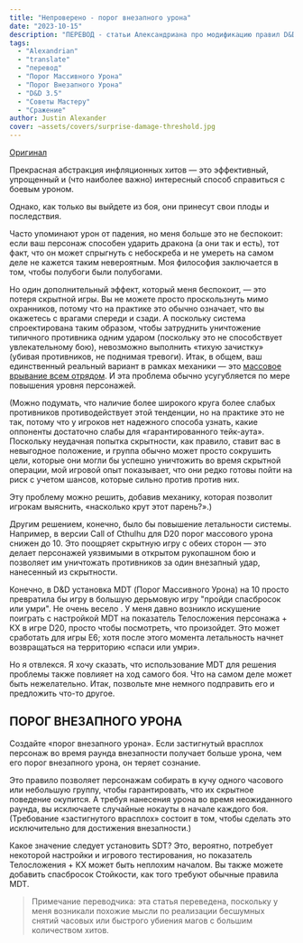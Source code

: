 ```yaml
---
title: "Непроверено - порог внезапного урона"
date: "2023-10-15"
description: "ПЕРЕВОД - статьи Александриана про модификацию правил D&D 3.5 по порогу массивного урона #alexandrian #damagethreshold #massivedamagethreshold #gmtips #translate"
tags:
  - "Alexandrian"
  - "translate"
  - "перевод"
  - "Порог Массивного Урона"
  - "Порог Внезапного Урона"
  - "D&D 3.5"
  - "Советы Мастеру"
  - "Сражение"
author: Justin Alexander
cover: ~assets/covers/surprise-damage-threshold.jpg
---
```


[Оригинал](https://thealexandrian.net/wordpress/8360/roleplaying-games/untested-surprise-damage-threshold)

Прекрасная абстракция инфляционных хитов — это эффективный, упрощенный и (что наиболее важно) интересный способ справиться с боевым уроном.

Однако, как только вы выйдете из боя, они принесут свои плоды и последствия.

Часто упоминают урон от падения, но меня больше это не беспокоит: если ваш персонаж способен ударить дракона (а они так и есть), тот факт, что он может спрыгнуть с небоскреба и не умереть на самом деле не кажется таким невероятным. Моя философия заключается в том, чтобы полубоги были полубогами.

Но один дополнительный эффект, который меня беспокоит, — это потеря скрытной игры. Вы не можете просто проскользнуть мимо охранников, потому что на практике это обычно означает, что вы окажетесь с врагами спереди и сзади. А поскольку система спроектирована таким образом, чтобы затруднить уничтожение типичного противника одним ударом (поскольку это не способствует увлекательному бою), невозможно выполнить «тихую зачистку» (убивая противников, не поднимая тревоги). Итак, в общем, ваш единственный реальный вариант в рамках механики — это [массовое врывание всем отрядом](https://www.youtube.com/watch?v=SUsNv45ixwM). И эта проблема обычно усугубляется по мере повышения уровня персонажей.

(Можно подумать, что наличие более широкого круга более слабых противников противодействует этой тенденции, но на практике это не так, потому что у игроков нет надежного способа узнать, какие оппоненты достаточно слабы для «гарантированного тейк-аута». Поскольку неудачная попытка скрытности, как правило, ставит вас в невыгодное положение, и группа обычно может просто сокрушить цели, которые они могли бы успешно уничтожить во время скрытной операции, мой игровой опыт показывает, что они редко готовы пойти на риск с учетом шансов, которые сильно против против них.

Эту проблему можно решить, добавив механику, которая позволит игрокам выяснить, «насколько крут этот парень?».)

Другим решением, конечно, было бы повышение летальности системы. Например, в версии Call of Cthulhu для D20 порог массового урона снижен до 10. Это поощряет скрытную игру с обеих сторон — это делает персонажей уязвимыми в открытом рукопашном бою и позволяет им уничтожать противников за один внезапный удар, нанесенный из скрытности.

Конечно, в D&D установка MDT (Порог Массивного Урона) на 10 просто превратила бы игру в большую дерьмовую игру "пройди спасбросок или умри". Не очень весело . У меня давно возникло искушение поиграть с настройкой MDT на показатель Телосложения персонажа + КХ в игре D20, просто чтобы посмотреть, что произойдет. Это может сработать для игры E6; хотя после этого момента летальность начнет возвращаться на территорию «спаси или умри».

Но я отвлекся. Я хочу сказать, что использование MDT для решения проблемы также повлияет на ход самого боя. Что на самом деле может быть нежелательно. Итак, позвольте мне немного подправить его и предложить что-то другое.

## ПОРОГ ВНЕЗАПНОГО УРОНА

Создайте «порог внезапного урона». Если застигнутый врасплох персонаж во время раунда внезапности получает больше урона, чем его порог внезапного урона, он теряет сознание.

Это правило позволяет персонажам собирать в кучу одного часового или небольшую группу, чтобы гарантировать, что их скрытное поведение окупится. А требуя нанесения урона во время неожиданного раунда, вы исключаете случайные нокауты в начале каждого боя. (Требование «застигнутого врасплох» состоит в том, чтобы сделать это исключительно для достижения внезапности.)

Какое значение следует установить SDT? Это, вероятно, потребует некоторой настройки и игрового тестирования, но показатель Телосложения + КХ может быть неплохим началом. Вы также можете добавить спасбросок Стойкости, как того требуют обычные правила MDT.

> Примечание переводчика: эта статья переведена, поскольку у меня возникали похожие мысли по реализации бесшумных снятий часовых или быстрого убиения магов с большим количеством хитов.
